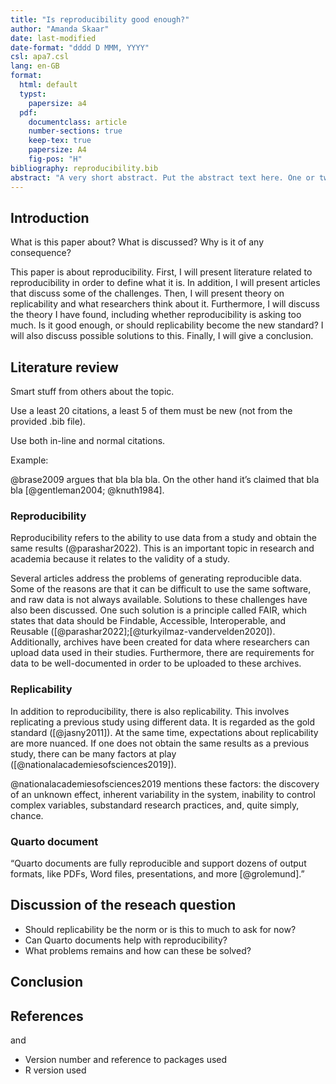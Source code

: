 ```yaml
---
title: "Is reproducibility good enough?"
author: "Amanda Skaar"
date: last-modified
date-format: "dddd D MMM, YYYY"
csl: apa7.csl
lang: en-GB
format:
  html: default
  typst:
    papersize: a4
  pdf:
    documentclass: article
    number-sections: true
    keep-tex: true
    papersize: A4
    fig-pos: "H"
bibliography: reproducibility.bib
abstract: "A very short abstract. Put the abstract text here. One or two paragraphs summarising what follows below."
---
```


## Introduction

What is this paper about?
What is discussed?
Why is it of any consequence?

This paper is about reproducibility.
First, I will present literature related to reproducibility in order to define what it is.
In addition, I will present articles that discuss some of the challenges.
Then, I will present theory on replicability and what researchers think about it.
Furthermore, I will discuss the theory I have found, including whether reproducibility is asking too much.
Is it good enough, or should replicability become the new standard?
I will also discuss possible solutions to this.
Finally, I will give a conclusion.

## Literature review

Smart stuff from others about the topic.

Use a least 20 citations, a least 5 of them must be new (not from the provided .bib file).

Use both in-line and normal citations.

Example:

@brase2009 argues that bla bla bla.
On the other hand it's claimed that bla bla [@gentleman2004; @knuth1984].

### Reproducibility

Reproducibility refers to the ability to use data from a study and obtain the same results (@parashar2022).
This is an important topic in research and academia because it relates to the validity of a study.

Several articles address the problems of generating reproducible data.
Some of the reasons are that it can be difficult to use the same software, and raw data is not always available.
Solutions to these challenges have also been discussed.
One such solution is a principle called FAIR, which states that data should be Findable, Accessible, Interoperable, and Reusable ([@parashar2022];[@turkyilmaz-vandervelden2020]).
Additionally, archives have been created for data where researchers can upload data used in their studies.
Furthermore, there are requirements for data to be well-documented in order to be uploaded to these archives.

### Replicability

In addition to reproducibility, there is also replicability.
This involves replicating a previous study using different data.
It is regarded as the gold standard ([@jasny2011]).
At the same time, expectations about replicability are more nuanced.
If one does not obtain the same results as a previous study, there can be many factors at play ([@nationalacademiesofsciences2019]).

@nationalacademiesofsciences2019 mentions these factors: the discovery of an unknown effect, inherent variability in the system, inability to control complex variables, substandard research practices, and, quite simply, chance.

### Quarto document

"Quarto documents are fully reproducible and support dozens of output formats, like PDFs, Word files, presentations, and more [@grolemund]."

## Discussion of the reseach question

-   Should replicability be the norm or is this to much to ask for now?
-   Can Quarto documents help with reproducibility?
-   What problems remains and how can these be solved?

## Conclusion

## References

and

-   Version number and reference to packages used
-   R version used

